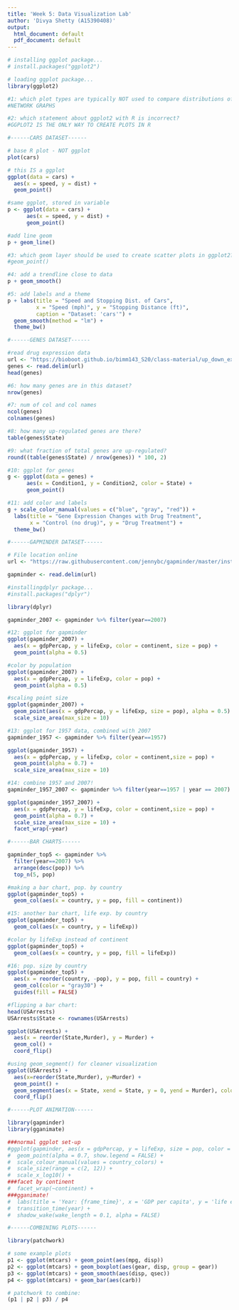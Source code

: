 ```yaml
---
title: 'Week 5: Data Visualization Lab'
author: 'Divya Shetty (A15390408)'
output:
  html_document: default
  pdf_document: default
---
```



```r
# installing ggplot package...
# install.packages("ggplot2")

# loading ggplot package...
library(ggplot2)

#1: which plot types are typically NOT used to compare distributions of numeric variables?
#NETWORK GRAPHS

#2: which statement about ggplot2 with R is incorrect?
#GGPLOT2 IS THE ONLY WAY TO CREATE PLOTS IN R

#------CARS DATASET------

# base R plot - NOT ggplot
plot(cars)

# this IS a ggplot
ggplot(data = cars) +
  aes(x = speed, y = dist) +
  geom_point()

#same ggplot, stored in variable
p <- ggplot(data = cars) +
      aes(x = speed, y = dist) +
      geom_point()

#add line geom
p + geom_line()

#3: which geom layer should be used to create scatter plots in ggplot2?
#geom_point()

#4: add a trendline close to data
p + geom_smooth()

#5: add labels and a theme
p + labs(title = "Speed and Stopping Dist. of Cars",
         x = "Speed (mph)", y = "Stopping Distance (ft)",
         caption = "Dataset: 'cars'") +
  geom_smooth(method = "lm") +
  theme_bw()

#------GENES DATASET------

#read drug expression data
url <- "https://bioboot.github.io/bimm143_S20/class-material/up_down_expression.txt"
genes <- read.delim(url)
head(genes)

#6: how many genes are in this dataset?
nrow(genes)

#7: num of col and col names
ncol(genes)
colnames(genes)

#8: how many up-regulated genes are there?
table(genes$State)

#9: what fraction of total genes are up-regulated?
round((table(genes$State) / nrow(genes)) * 100, 2)

#10: ggplot for genes
g <- ggplot(data = genes) +
      aes(x = Condition1, y = Condition2, color = State) +
      geom_point()

#11: add color and labels
g + scale_color_manual(values = c("blue", "gray", "red")) +
  labs(title = "Gene Expression Changes with Drug Treatment", 
       x = "Control (no drug)", y = "Drug Treatment") + 
  theme_bw()

#------GAPMINDER DATASET------

# File location online
url <- "https://raw.githubusercontent.com/jennybc/gapminder/master/inst/extdata/gapminder.tsv"

gapminder <- read.delim(url)

#installingdplyr package...
#install.packages("dplyr")

library(dplyr)

gapminder_2007 <- gapminder %>% filter(year==2007)

#12: ggplot for gapminder
ggplot(gapminder_2007) +
  aes(x = gdpPercap, y = lifeExp, color = continent, size = pop) +
  geom_point(alpha = 0.5)

#color by population
ggplot(gapminder_2007) +
  aes(x = gdpPercap, y = lifeExp, color = pop) +
  geom_point(alpha = 0.5)

#scaling point size
ggplot(gapminder_2007) + 
  geom_point(aes(x = gdpPercap, y = lifeExp, size = pop), alpha = 0.5) + 
  scale_size_area(max_size = 10)

#13: ggplot for 1957 data, combined with 2007
gapminder_1957 <- gapminder %>% filter(year==1957)

ggplot(gapminder_1957) + 
  aes(x = gdpPercap, y = lifeExp, color = continent,size = pop) +
  geom_point(alpha = 0.7) + 
  scale_size_area(max_size = 10)

#14: combine 1957 and 2007!
gapminder_1957_2007 <- gapminder %>% filter(year==1957 | year == 2007)

ggplot(gapminder_1957_2007) + 
  aes(x = gdpPercap, y = lifeExp, color = continent,size = pop) +
  geom_point(alpha = 0.7) + 
  scale_size_area(max_size = 10) +
  facet_wrap(~year)

#------BAR CHARTS------

gapminder_top5 <- gapminder %>% 
  filter(year==2007) %>% 
  arrange(desc(pop)) %>% 
  top_n(5, pop)

#making a bar chart, pop. by country
ggplot(gapminder_top5) + 
  geom_col(aes(x = country, y = pop, fill = continent))

#15: another bar chart, life exp. by country
ggplot(gapminder_top5) + 
  geom_col(aes(x = country, y = lifeExp))

#color by lifeExp instead of continent
ggplot(gapminder_top5) + 
  geom_col(aes(x = country, y = pop, fill = lifeExp))

#16: pop. size by country
ggplot(gapminder_top5) +
  aes(x = reorder(country, -pop), y = pop, fill = country) +
  geom_col(color = "gray30") +
  guides(fill = FALSE)

#flipping a bar chart:
head(USArrests)
USArrests$State <- rownames(USArrests)

ggplot(USArrests) +
  aes(x = reorder(State,Murder), y = Murder) +
  geom_col() +
  coord_flip()

#using geom_segment() for cleaner visualization
ggplot(USArrests) +
  aes(x=reorder(State,Murder), y=Murder) +
  geom_point() +
  geom_segment(aes(x = State, xend = State, y = 0, yend = Murder), color = "blue") +
  coord_flip()

#------PLOT ANIMATION------

library(gapminder)
library(gganimate)

###normal ggplot set-up
#ggplot(gapminder, aes(x = gdpPercap, y = lifeExp, size = pop, color = country)) +
#  geom_point(alpha = 0.7, show.legend = FALSE) +
#  scale_colour_manual(values = country_colors) +
#  scale_size(range = c(2, 12)) +
#  scale_x_log10() +
###facet by continent
#  facet_wrap(~continent) +
###gganimate!
#  labs(title = 'Year: {frame_time}', x = 'GDP per capita', y = 'life expectancy') +
#  transition_time(year) +
#  shadow_wake(wake_length = 0.1, alpha = FALSE)

#------COMBINING PLOTS------

library(patchwork)

# some example plots 
p1 <- ggplot(mtcars) + geom_point(aes(mpg, disp))
p2 <- ggplot(mtcars) + geom_boxplot(aes(gear, disp, group = gear))
p3 <- ggplot(mtcars) + geom_smooth(aes(disp, qsec))
p4 <- ggplot(mtcars) + geom_bar(aes(carb))

# patchwork to combine:
(p1 | p2 | p3) / p4
```
